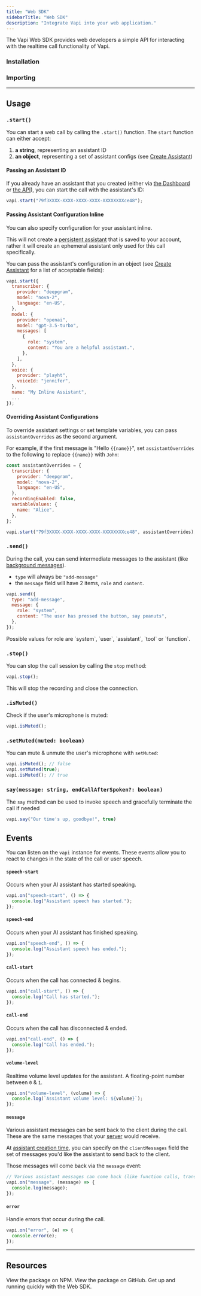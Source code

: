 ```yaml
---
title: "Web SDK"
sidebarTitle: "Web SDK"
description: "Integrate Vapi into your web application."
---
```



The Vapi Web SDK provides web developers a simple API for interacting with the realtime call functionality of Vapi.

### Installation

<InstallWebSDK />

### Importing

<ImportWebSDK />

---

## Usage

### `.start()`

You can start a web call by calling the `.start()` function. The `start` function can either accept:

1. **a string**, representing an assistant ID
2. **an object**, representing a set of assistant configs (see [Create Assistant](/api-reference/assistants/create-assistant))

#### Passing an Assistant ID

If you already have an assistant that you created (either via [the Dashboard](/quickstart/dashboard) or [the API](/api-reference/assistants/create-assistant)), you can start the call with the assistant's ID:

```javascript
vapi.start("79f3XXXX-XXXX-XXXX-XXXX-XXXXXXXXce48");
```

#### Passing Assistant Configuration Inline

You can also specify configuration for your assistant inline.

This will not create a [persistent assistant](/assistants/persistent-assistants) that is saved to your account, rather it will create an ephemeral assistant only used for this call specifically.

You can pass the assistant's configuration in an object (see [Create Assistant](/api-reference/assistants/create-assistant) for a list of acceptable fields):

```javascript
vapi.start({
  transcriber: {
    provider: "deepgram",
    model: "nova-2",
    language: "en-US",
  },
  model: {
    provider: "openai",
    model: "gpt-3.5-turbo",
    messages: [
      {
        role: "system",
        content: "You are a helpful assistant.",
      },
    ],
  },
  voice: {
    provider: "playht",
    voiceId: "jennifer",
  },
  name: "My Inline Assistant",
  ...
});
```

#### Overriding Assistant Configurations

To override assistant settings or set template variables, you can pass `assistantOverrides` as the second argument.

For example, if the first message is "Hello `{{name}}`", set `assistantOverrides` to the following to replace `{{name}}` with `John`:

```javascript
const assistantOverrides = {
  transcriber: {
    provider: "deepgram",
    model: "nova-2",
    language: "en-US",
  },
  recordingEnabled: false,
  variableValues: {
    name: "Alice",
  },
};

vapi.start("79f3XXXX-XXXX-XXXX-XXXX-XXXXXXXXce48", assistantOverrides);
```

### `.send()`

During the call, you can send intermediate messages to the assistant (like [background messages](/assistants/background-messages)).

- `type` will always be `"add-message"`
- the `message` field will have 2 items, `role` and `content`.

```javascript
vapi.send({
  type: "add-message",
  message: {
    role: "system",
    content: "The user has pressed the button, say peanuts",
  },
});
```

<Info>
  Possible values for role are `system`, `user`, `assistant`, `tool` or
  `function`.
</Info>

### `.stop()`

You can stop the call session by calling the `stop` method:

```javascript
vapi.stop();
```

This will stop the recording and close the connection.

### `.isMuted()`

Check if the user's microphone is muted:

```javascript
vapi.isMuted();
```

### `.setMuted(muted: boolean)`

You can mute & unmute the user's microphone with `setMuted`:

```javascript
vapi.isMuted(); // false
vapi.setMuted(true);
vapi.isMuted(); // true
```

### `say(message: string, endCallAfterSpoken?: boolean)`

The `say` method can be used to invoke speech and gracefully terminate the call if needed

```javascript
vapi.say("Our time's up, goodbye!", true)
```

## Events

You can listen on the `vapi` instance for events. These events allow you to react to changes in the state of the call or user speech.

#### `speech-start`

Occurs when your AI assistant has started speaking.

```javascript
vapi.on("speech-start", () => {
  console.log("Assistant speech has started.");
});
```

#### `speech-end`

Occurs when your AI assistant has finished speaking.

```javascript
vapi.on("speech-end", () => {
  console.log("Assistant speech has ended.");
});
```

#### `call-start`

Occurs when the call has connected & begins.

```javascript
vapi.on("call-start", () => {
  console.log("Call has started.");
});
```

#### `call-end`

Occurs when the call has disconnected & ended.

```javascript
vapi.on("call-end", () => {
  console.log("Call has ended.");
});
```

#### `volume-level`

Realtime volume level updates for the assistant. A floating-point number between `0` & `1`.

```javascript
vapi.on("volume-level", (volume) => {
  console.log(`Assistant volume level: ${volume}`);
});
```

#### `message`

Various assistant messages can be sent back to the client during the call. These are the same messages that your [server](/server-url) would receive.

At [assistant creation time](/api-reference/assistants/create-assistant), you can specify on the `clientMessages` field the set of messages you'd like the assistant to send back to the client.

Those messages will come back via the `message` event:

```javascript
// Various assistant messages can come back (like function calls, transcripts, etc)
vapi.on("message", (message) => {
  console.log(message);
});
```

#### `error`

Handle errors that occur during the call.

```javascript
vapi.on("error", (e) => {
  console.error(e);
});
```

---

## Resources

<CardGroup cols={2}>
  <Card
    title="NPM"
    icon="npm"
    iconType="solid"
    href="https://www.npmjs.com/package/@vapi-ai/web"
  >
    View the package on NPM.
  </Card>
  <Card
    title="GitHub"
    icon="github"
    iconType="solid"
    href="https://github.com/VapiAI/web"
  >
    View the package on GitHub.
  </Card>
</CardGroup>
<CardGroup cols={1}>
  <Card
    title="Try Our Quickstart"
    icon="bolt"
    iconType="solid"
    href="/quickstart/web"
  >
    Get up and running quickly with the Web SDK.
  </Card>
</CardGroup>
